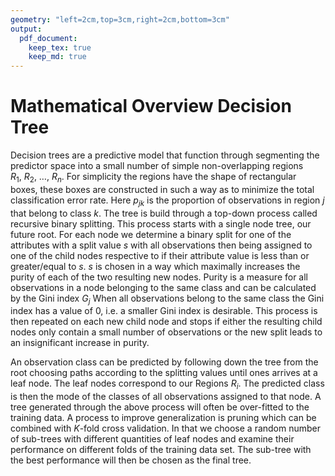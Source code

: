 ```yaml
---
geometry: "left=2cm,top=3cm,right=2cm,bottom=3cm"
output: 
  pdf_document:
    keep_tex: true
    keep_md: true
---
```


# Mathematical Overview Decision Tree
Decision trees are a predictive model that function through segmenting the
predictor space into a small number of simple non-overlapping regions
$R_1,\ R_2,\ \dots,\ R_n$. For simplicity the regions have the shape of
rectangular boxes, these boxes are constructed in such a way as to minimize 
\begin{equation}
\sum_j{(1-\underset{k}{\text{max}}(p_{jk}))}
\end{equation}
the total classification error rate. Here $p_{jk}$ is the proportion of
observations in region $j$ that belong to class $k$.
The tree is build through a top-down process called recursive binary splitting.
This process starts with a single node tree, our future root. For each node we
determine a binary split for one of the attributes with a split value $s$ with
all observations then being assigned to one of the child nodes respective to if
their attribute value is less than or greater/equal to $s$. $s$ is chosen in a
way which maximally increases the purity of each of the two resulting new nodes.
Purity is a measure for all observations in a node belonging to the same class
and can be calculated by the Gini index $G_j$
\begin{equation}
G_j=\sum_k{p_{jk}(1-p_{jk})}
\end{equation}
When all observations belong to the same class the Gini index has a value of $0$,
i.e. a smaller Gini index is desirable.
This process is then repeated on each new child node and stops if either the 
resulting child nodes only contain a small number of observations or the new
split leads to an insignificant increase in purity.

An observation class can be predicted by following down the tree from the root
choosing paths according to the splitting values until ones arrives at a leaf
node. The leaf nodes correspond to our Regions $R_i$. The predicted class is
then the mode of the classes of all observations assigned to that node. A tree
generated through the above process will often be over-fitted to the training
data. A process to improve generalization is pruning which can be combined with
$K$-fold cross validation. In that we choose a random number of sub-trees with
different quantities of leaf nodes and examine their performance on different
folds of the training data set. The sub-tree with the best performance will then
be chosen as the final tree.
